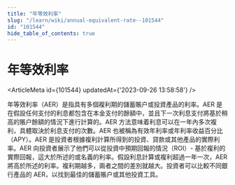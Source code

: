 ```yaml
---
title: "年等效利率"
slug: "/learn/wiki/annual-equivalent-rate--101544"
id: "101544"
hide_table_of_contents: true
---
```



# 年等效利率

<ArticleMeta id={101544} updatedAt={'2023-09-26 13:58:58'} />
<div className='border-solid border-b border-t-0 my-4 border-[var(--ifm-color-gray-300)]' />

年等效利率（AER）是指具有多個複利期的儲蓄賬户或投資產品的利率。AER 是在假設任何支付的利息都包含在本金支付的餘額中，並且下一次利息支付將基於稍高的賬户餘額的情況下進行計算的。AER 方法意味着利息可以在一年內多次複利，具體取決於利息支付的次數。AER 也被稱為有效年利率或年利率收益百分比（APY）。AER 是投資者根據複利計算所得到的投資、貸款或其他產品的實際利率。AER 向投資者展示了他們可以從投資中預期回報的情況（ROI）- 基於複利的實際回報，這大於所述的或名義的利率。假設利息計算或複利超過一年一次，AER 將高於所述的利率。複利期越多，兩者之間的差別就越大。投資者可以比較不同銀行產品的 AER，以找到最佳的儲蓄賬户或其他投資工具。
